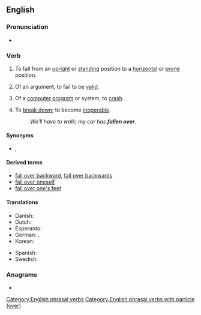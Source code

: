 ==English==

===Pronunciation===
* {{audio|en-au-fall over.ogg|Audio (AU)|lang=en}}

===Verb===
{{en-verb|falls over|falling over|fell over|fallen over}}

# {{lb|en|intransitive|idiomatic}} To fall from an [[upright]] or [[standing]] position to a [[horizontal]] or [[prone]] position.
# {{lb|en|intransitive|idiomatic}} Of an argument, to fail to be [[valid]].
# {{lb|en|intransitive|idiomatic|informal|computing}} Of a [[computer program]] or system, to [[crash]].
# {{lb|en|intransitive|idiomatic|informal|South Africa}} To [[break down]]; to become [[inoperable]].
#: ''We'll have to walk; my car has '''fallen over'''.''

====Synonyms====
* {{sense|fall to a horizontal position}} {{l|en|topple}}, {{l|en|topple over}}

====Derived terms====
* [[fall over backward]], [[fall over backwards]]
* [[fall over oneself]]
* [[fall over one's feet]]

====Translations====
{{trans-top|fall from an upright position to a horizontal position}}
* Danish: {{t|da|falde omkuld}}
* Dutch: {{t+|nl|omvallen}}
* Esperanto: {{t|eo|fali}}
* German: {{t+|de|umfallen}}, {{t+|de|umkippen}}
* Korean: {{t+|ko|넘어지다}}
{{trans-mid}}
* Spanish: {{t+|es|caerse}}
* Swedish: {{t|sv|falla omkull}}
{{trans-bottom}}

===Anagrams===
* {{anagrams|en|a=aefllorv|overfall}}

[[Category:English phrasal verbs]]
[[Category:English phrasal verbs with particle (over)]]